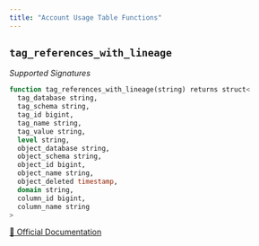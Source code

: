 ```yaml
---
title: "Account Usage Table Functions"
---
```



## `tag_references_with_lineage`

*Supported Signatures*
```sql
function tag_references_with_lineage(string) returns struct<
  tag_database string,
  tag_schema string,
  tag_id bigint,
  tag_name string,
  tag_value string,
  level string,
  object_database string,
  object_schema string,
  object_id bigint,
  object_name string,
  object_deleted timestamp,
  domain string,
  column_id bigint,
  column_name string
>

```
[🔗 Official Documentation](https://docs.snowflake.com/en/sql-reference/functions/tag_references_with_lineage)


